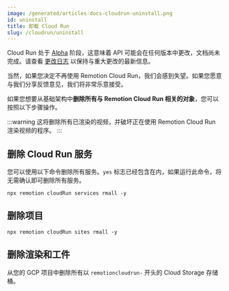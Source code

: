 ```yaml
---
image: /generated/articles-docs-cloudrun-uninstall.png
id: uninstall
title: 卸载 Cloud Run
slug: /cloudrun/uninstall
---
```


<ExperimentalBadge>
<p>Cloud Run 处于 <a href="/docs/cloudrun-alpha">Alpha</a> 阶段，这意味着 API 可能会在任何版本中更改，文档尚未完成。请查看 <a href="https://remotion.dev/changelog">更改日志</a> 以保持与重大更改的最新信息。</p>
</ExperimentalBadge>

当然，如果您决定不再使用 Remotion Cloud Run，我们会感到失望。如果您愿意与我们分享反馈意见，我们将非常乐意接受。

如果您想要从基础架构中**删除所有与 Remotion Cloud Run 相关的对象**，您可以按照以下步骤操作。

:::warning
这将删除所有已渲染的视频，并破坏正在使用 Remotion Cloud Run 渲染视频的程序。
:::

## 删除 Cloud Run 服务

您可以使用以下命令删除所有服务。`yes` 标志已经包含在内，如果运行此命令，将无需确认即可删除所有服务。

```
npx remotion cloudRun services rmall -y
```

## 删除项目

```
npx remotion cloudRun sites rmall -y
```

## 删除渲染和工件

从您的 GCP 项目中删除所有以 `remotioncloudrun-` 开头的 Cloud Storage 存储桶。 


